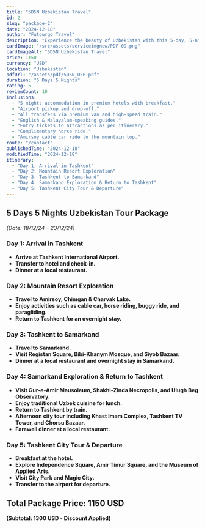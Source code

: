 ```yaml
---
title: "5D5N Uzbekistan Travel"
id: 2
slug: "package-2"
date: "2024-12-18"
author: "Futourgo Travel"
description: "Experience the beauty of Uzbekistan with this 5-day, 5-night travel package. Explore breathtaking landscapes, historic sites, and vibrant cultural experiences."
cardImage: "/src/assets/serviceimgnew/PDF 09.png"
cardImageAlt: "5D5N Uzbekistan Travel"
price: 1150
currency: "USD"
location: "Uzbekistan"
pdfUrl: "/assets/pdf/5D5N_UZB.pdf"
duration: "5 Days 5 Nights"
rating: 5
reviewCount: 10
inclusions:
  - "5 nights accommodation in premium hotels with breakfast."
  - "Airport pickup and drop-off."
  - "All transfers via premium van and high-speed train."
  - "English & Malayalam-speaking guides."
  - "Entry tickets to attractions as per itinerary."
  - "Complimentary horse ride."
  - "Amirsoy cable car ride to the mountain top."
route: "/contact"
publishedTime: "2024-12-18"
modifiedTime: "2024-12-18"
itinerary:
  - "Day 1: Arrival in Tashkent"
  - "Day 2: Mountain Resort Exploration"
  - "Day 3: Tashkent to Samarkand"
  - "Day 4: Samarkand Exploration & Return to Tashkent"
  - "Day 5: Tashkent City Tour & Departure"
---
```


## 5 Days 5 Nights Uzbekistan Tour Package  
*(Date: 18/12/24 – 23/12/24)*  

### Day 1: Arrival in Tashkent  
- **Arrive at Tashkent International Airport.**  
- **Transfer to hotel and check-in.**  
- **Dinner at a local restaurant.**  

### Day 2: Mountain Resort Exploration  
- **Travel to Amirsoy, Chimgan & Charvak Lake.**  
- **Enjoy activities such as cable car, horse riding, buggy ride, and paragliding.**  
- **Return to Tashkent for an overnight stay.**  

### Day 3: Tashkent to Samarkand  
- **Travel to Samarkand.**  
- **Visit Registan Square, Bibi-Khanym Mosque, and Siyob Bazaar.**  
- **Dinner at a local restaurant and overnight stay in Samarkand.**  

### Day 4: Samarkand Exploration & Return to Tashkent  
- **Visit Gur-e-Amir Mausoleum, Shakhi-Zinda Necropolis, and Ulugh Beg Observatory.**  
- **Enjoy traditional Uzbek cuisine for lunch.**  
- **Return to Tashkent by train.**  
- **Afternoon city tour including Khast Imam Complex, Tashkent TV Tower, and Chorsu Bazaar.**  
- **Farewell dinner at a local restaurant.**  

### Day 5: Tashkent City Tour & Departure  
- **Breakfast at the hotel.**  
- **Explore Independence Square, Amir Timur Square, and the Museum of Applied Arts.**  
- **Visit City Park and Magic City.**  
- **Transfer to the airport for departure.**  

## Total Package Price: 1150 USD  
**(Subtotal: 1300 USD - Discount Applied)**  
